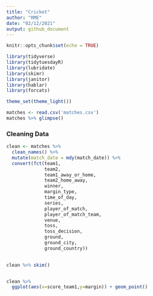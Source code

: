 ```yaml
---
title: "Cricket"
author: "RME"
date: "02/12/2021"
output: github_document
---
```


```r
knitr::opts_chunk$set(echo = TRUE)
```

```r
library(tidyverse)
library(tidytuesdayR)
library(lubridate)
library(skimr)
library(janitor)
library(hablar)
library(forcats)

theme_set(theme_light())
```




```r
matches <- read.csv('matches.csv')
matches %>% glimpse()
```


### Cleaning Data 
```r
clean <- matches %>%
  clean_names() %>% 
  mutate(match_date = mdy(match_date)) %>% 
  convert(fct(team1,
              team2,
              team1_away_or_home,
              team2_home_away,
              winner,
              margin_type,
              time_of_day,
              series,
              player_of_match,
              player_of_match_team,
              venue,
              toss,
              toss_decision,
              ground,
              ground_city,
              ground_country))
  

clean %>% skim()


clean %>% 
  ggplot(aes(x=score_team1,y=margin)) + geom_point()




```

